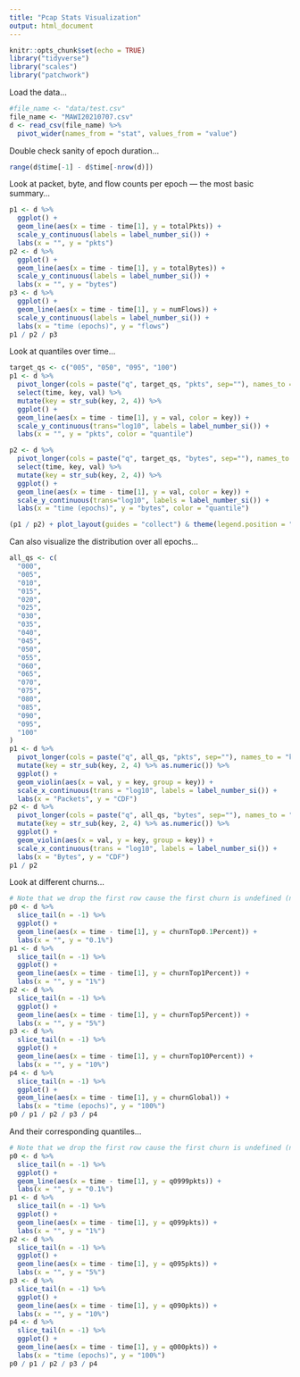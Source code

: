 ```yaml
---
title: "Pcap Stats Visualization"
output: html_document
---
```


```r
knitr::opts_chunk$set(echo = TRUE)
library("tidyverse")
library("scales")
library("patchwork")
```


Load the data...

```r
#file_name <- "data/test.csv"
file_name <- "MAWI20210707.csv"
d <- read_csv(file_name) %>%
  pivot_wider(names_from = "stat", values_from = "value")
```

Double check sanity of epoch duration...
```r
range(d$time[-1] - d$time[-nrow(d)])
```

Look at packet, byte, and flow counts per epoch --- the most basic summary...
```r
p1 <- d %>%
  ggplot() +
  geom_line(aes(x = time - time[1], y = totalPkts)) +
  scale_y_continuous(labels = label_number_si()) +
  labs(x = "", y = "pkts")
p2 <- d %>%
  ggplot() +
  geom_line(aes(x = time - time[1], y = totalBytes)) +
  scale_y_continuous(labels = label_number_si()) +
  labs(x = "", y = "bytes")
p3 <- d %>%
  ggplot() +
  geom_line(aes(x = time - time[1], y = numFlows)) +
  scale_y_continuous(labels = label_number_si()) +
  labs(x = "time (epochs)", y = "flows")
p1 / p2 / p3
```

Look at quantiles over time...
```r
target_qs <- c("005", "050", "095", "100")
p1 <- d %>%
  pivot_longer(cols = paste("q", target_qs, "pkts", sep=""), names_to = "key", values_to = "val") %>%
  select(time, key, val) %>%
  mutate(key = str_sub(key, 2, 4)) %>%
  ggplot() +
  geom_line(aes(x = time - time[1], y = val, color = key)) +
  scale_y_continuous(trans="log10", labels = label_number_si()) +
  labs(x = "", y = "pkts", color = "quantile")

p2 <- d %>%
  pivot_longer(cols = paste("q", target_qs, "bytes", sep=""), names_to = "key", values_to = "val") %>%
  select(time, key, val) %>%
  mutate(key = str_sub(key, 2, 4)) %>%
  ggplot() +
  geom_line(aes(x = time - time[1], y = val, color = key)) +
  scale_y_continuous(trans="log10", labels = label_number_si()) +
  labs(x = "time (epochs)", y = "bytes", color = "quantile")

(p1 / p2) + plot_layout(guides = "collect") & theme(legend.position = "top")
```

Can also visualize the distribution over all epochs...
```r
all_qs <- c(
  "000",
  "005",
  "010",
  "015",
  "020",
  "025",
  "030",
  "035",
  "040",
  "045",
  "050",
  "055",
  "060",
  "065",
  "070",
  "075",
  "080",
  "085",
  "090",
  "095",
  "100"
)
p1 <- d %>%
  pivot_longer(cols = paste("q", all_qs, "pkts", sep=""), names_to = "key", values_to = "val") %>%
  mutate(key = str_sub(key, 2, 4) %>% as.numeric()) %>%
  ggplot() +
  geom_violin(aes(x = val, y = key, group = key)) +
  scale_x_continuous(trans = "log10", labels = label_number_si()) +
  labs(x = "Packets", y = "CDF")
p2 <- d %>%
  pivot_longer(cols = paste("q", all_qs, "bytes", sep=""), names_to = "key", values_to = "val") %>%
  mutate(key = str_sub(key, 2, 4) %>% as.numeric()) %>%
  ggplot() +
  geom_violin(aes(x = val, y = key, group = key)) +
  scale_x_continuous(trans = "log10", labels = label_number_si()) +
  labs(x = "Bytes", y = "CDF")
p1 / p2
```

Look at different churns...
```r
# Note that we drop the first row cause the first churn is undefined (no previous observation)
p0 <- d %>%
  slice_tail(n = -1) %>%
  ggplot() +
  geom_line(aes(x = time - time[1], y = churnTop0.1Percent)) +
  labs(x = "", y = "0.1%")
p1 <- d %>%
  slice_tail(n = -1) %>%
  ggplot() +
  geom_line(aes(x = time - time[1], y = churnTop1Percent)) +
  labs(x = "", y = "1%")
p2 <- d %>%
  slice_tail(n = -1) %>%
  ggplot() +
  geom_line(aes(x = time - time[1], y = churnTop5Percent)) +
  labs(x = "", y = "5%")
p3 <- d %>%
  slice_tail(n = -1) %>%
  ggplot() +
  geom_line(aes(x = time - time[1], y = churnTop10Percent)) +
  labs(x = "", y = "10%")
p4 <- d %>%
  slice_tail(n = -1) %>%
  ggplot() +
  geom_line(aes(x = time - time[1], y = churnGlobal)) +
  labs(x = "time (epochs)", y = "100%")
p0 / p1 / p2 / p3 / p4
```

And their corresponding quantiles...
```r
# Note that we drop the first row cause the first churn is undefined (no previous observation)
p0 <- d %>%
  slice_tail(n = -1) %>%
  ggplot() +
  geom_line(aes(x = time - time[1], y = q0999pkts)) +
  labs(x = "", y = "0.1%")
p1 <- d %>%
  slice_tail(n = -1) %>%
  ggplot() +
  geom_line(aes(x = time - time[1], y = q099pkts)) +
  labs(x = "", y = "1%")
p2 <- d %>%
  slice_tail(n = -1) %>%
  ggplot() +
  geom_line(aes(x = time - time[1], y = q095pkts)) +
  labs(x = "", y = "5%")
p3 <- d %>%
  slice_tail(n = -1) %>%
  ggplot() +
  geom_line(aes(x = time - time[1], y = q090pkts)) +
  labs(x = "", y = "10%")
p4 <- d %>%
  slice_tail(n = -1) %>%
  ggplot() +
  geom_line(aes(x = time - time[1], y = q000pkts)) +
  labs(x = "time (epochs)", y = "100%")
p0 / p1 / p2 / p3 / p4
```


